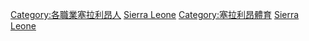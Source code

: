 {{Commonscat|Sportspeople from Sierra Leone}}

[[Category:各職業塞拉利昂人|Category:各職業塞拉利昂人]]
[[Category:各國運動員|Sierra Leone]]
[[Category:塞拉利昂體育|Category:塞拉利昂體育]]
[[Category:非洲運動員|Sierra Leone]]